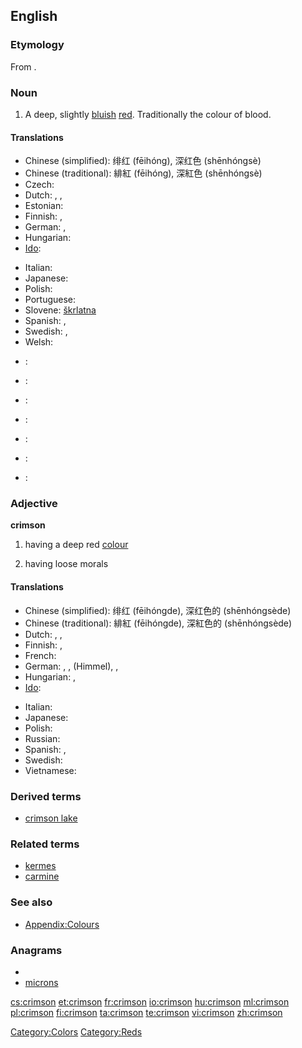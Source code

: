 {{wikipedia|dab=Crimson (disambiguation)|Crimson}}
==English==

===Etymology===
From {{etyl|fa}} {{fa-Arab|[[قرمز]]}}.

===Noun===
{{wikipedia}}
{{en-noun}}

# A deep, slightly [[blue|bluish]] [[red]]. Traditionally the colour of blood.
#: {{colour panel|DC143C}}

====Translations====
{{trans-top|colour}}
* Chinese (simplified): 绯红 (fēihóng), 深红色 (shēnhóngsè)
* Chinese (traditional): 緋紅 (fēihóng), 深紅色 (shēnhóngsè)
* Czech: {{t-|cs|karmínový}}
* Dutch: {{t+|nl|karmijnrood|n}}, {{t|nl|helrood|n}}, {{t|nl|dieprood|n}}
* Estonian: {{t-|et|karmiinpunane}}
* Finnish: {{t-|fi|verenpunainen}}, {{t-|fi|karmiininpunainen}}
* German: {{t|de|Purpur|n}}, {{t|de|Purpurrot|n}}
* Hungarian: {{t+|hu|karmazsin}}
* [[Ido]]: {{t+|io|karmezino|xs=Ido}}
{{trans-mid}}
* Italian: {{t+|it|cremisi}} {{inv}}
* Japanese: {{t|ja|深紅色|tr=しんくしょく, shinkushoku}}
* Polish: {{t+|pl|karmazyn}}
* Portuguese: {{t|pt|carmim}}
* Slovene: [[škrlatna]]
* Spanish: {{t-|es|carmín}}, {{t-|es|carmesí}}
* Swedish: {{t+|sv|karmosinröd}}, {{t-|sv|karmosin}}
* Welsh: {{t-|cy|rhudd|xs=Welsh}}
{{trans-bottom}}

{{checktrans-top}}
<!--Remove this section once all of the translations below have been moved into the tables above.-->
* {{ttbc|Catalan}}: {{t-|ca|carmesí}}
* {{ttbc|Hebrew}}: {{t+|he|ארגמן}}
* {{ttbc|Japanese}}: {{t-|ja|クリムゾン}}
* {{ttbc|Korean}}: {{t-|ko|심홍색|sc=Hang}}
{{trans-mid}}
* {{ttbc|Persian}}: {{t-|fa|زرشکی|xs=Persian}}
* {{ttbc|Portuguese}}: {{t-|pt|carmesim}}
* {{ttbc|Serbian}}: {{t-|sr|гримизна боја|sc=Cyrl}}
{{trans-bottom}}

===Adjective===
'''crimson'''

# {{colour}} having a deep red [[color|colour]]
# having loose morals

====Translations====
{{trans-top|colour}}
* Chinese (simplified): 绯红 (fēihóngde), 深红色的 (shēnhóngsède)
* Chinese (traditional): 緋紅 (fēihóngde), 深紅色的 (shēnhóngsède)
* Dutch: {{t+|nl|karmijnrood}}, {{t|nl|helrood}}, {{t|nl|dieprood}}
* Finnish: {{t-|fi|verenpunainen}}, {{t-|fi|karmiininpunainen}}
* French: {{t+|fr|cramoisi}}
* German: {{t|de|purpurn}}, {{t|de|purpurrot}}, {{t+|de|blutrot}} (Himmel), {{t|de|dunkelrot}},  {{t|de|karmesinrot}}
* Hungarian: {{t+|hu|karmazsin}}, {{t|hu|karmazsinvörös}}
* [[Ido]]: {{t+|io|karmezina|xs=Ido}}
{{trans-mid}}
* Italian: {{t+|it|cremisi}} {{inv}}
* Japanese: {{t|ja|深紅色|tr=しんくしょくの, shinkushoku no}}
* Polish: {{t+|pl|karmazyn}}
* Russian: {{t|ru|пурпурный}}
* Spanish: {{t|es|carmín}}, {{t|es|carmesí}}
* Swedish: {{t+|sv|karmosinröd}}
* Vietnamese: {{t-|vi|đỏ thắm|xs=Vietnamese}}
{{trans-bottom}}

{{trans-top|having loose morals}}
{{trans-mid}}
{{trans-bottom}}

===Derived terms===
* [[crimson lake]]

===Related terms===
* [[kermes]]
* [[carmine]]

===See also===
* [[Appendix:Colours]]

===Anagrams===
* {{alphagram|cimnors}}
* [[microns#English|microns]]

[[Category:Colors]]
[[Category:Reds]]

[[cs:crimson]]
[[et:crimson]]
[[fr:crimson]]
[[io:crimson]]
[[hu:crimson]]
[[ml:crimson]]
[[pl:crimson]]
[[fi:crimson]]
[[ta:crimson]]
[[te:crimson]]
[[vi:crimson]]
[[zh:crimson]]